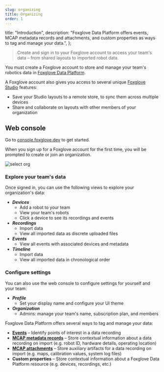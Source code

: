 ```yaml
---
slug: organizing
title: Organizing
order: 1
---
```


  title: "Introduction",
  description:
    "Foxglove Data Platform offers events, MCAP metadata records and attachments, and custom properties as ways to tag and manage your data.",
};


> Create and sign in to your Foxglove account to access your team's data – from shared layouts to imported robot data.

You must create a Foxglove account to store and manage your team's robotics data in [Foxglove Data Platform](/data-platform).

A Foxglove account also gives you access to several unique [Foxglove Studio](/studio) features:

- Save your Studio layouts to a remote store, to sync them across multiple devices
- Share and collaborate on layouts with other members of your organization

## Web console

Go to [console.foxglove.dev](https://console.foxglove.dev/) to get started.

When you sign up for a Foxglove account for the first time, you will be prompted to create or join an organization.

![select org](/img/docs/signing-in/org.webp)

### Explore your team's data

Once signed in, you can use the following views to explore your organization's data:

- **_Devices_**
  - Add a robot to your team
  - View your team's robots
  - Click a device to see its recordings and events
- **_Recordings_**
  - Import data
  - View all imported data as discrete uploaded files
- **_Events_**
  - View all events with associated devices and metadata
- **_Timeline_**
  - Import data
  - View all imported data in chronological order

### Configure settings

You can also use the web console to configure settings for yourself and your team:

- **_Profile_**
  - Set your display name and configure your UI theme
- **_Organization_**
  - Admins: manage your team's name, subscription plan, and members


Foxglove Data Platform offers several ways to tag and manage your data:

- **[Events](/docs/data-platform/tagging-data/events)** – Identify points of interest in a data recording
- **[MCAP metadata records](/docs/data-platform/importing-data#import-data)** – Store contextual information about a data recording on import (e.g. robot ID, hardware details, operating location)
- **[MCAP attachments](/docs/data-platform/importing-data#import-data)** – Store auxiliary artifacts for a data recording on import (e.g. maps, calibration values, system log files)
- **Custom properties** – Store contextual information about a Foxglove Data Platform resource (e.g. devices, recordings, etc.)
